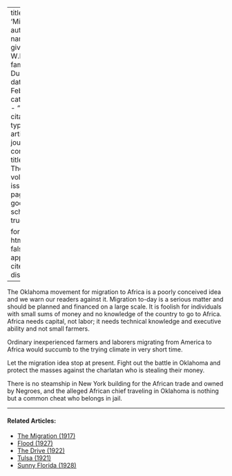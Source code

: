 
---
title: 'Migration'
author:
  - name:
      given: W.E.B.
      family: Du Bois
date: Feb. 1914
categories: 
  - ""
citation: 
  type: article-journal
  container-title: The Crisis
  volume: 7
  issue: 4
  page: 190
google-scholar: true

format:
  html:
    toc: false
    appendix-cite-as: display
---



The Oklahoma movement for migration to Africa is a poorly conceived idea and we warn our readers against it. Migration to-day is a serious matter and should be planned and financed on a large scale. It is foolish for individuals with small sums of money and no knowledge of the country to go to Africa. Africa needs capital, not labor; it needs technical knowledge and executive ability and not small farmers.

Ordinary inexperienced farmers and laborers migrating from America to Africa would succumb to the trying climate in very short time.

Let the migration idea stop at present. Fight out the battle in Oklahoma and protect the masses against the charlatan who is stealing their money.

There is no steamship in New York building for the African trade and owned by Negroes, and the alleged African chief traveling in Oklahoma is nothing but a common cheat who belongs in jail.

<!-- Similar articles start here -->

<hr>
#### Related Articles:

* [The Migration (1917)](/Volumes/14/01/migration.html)
* [Flood (1927)](/Volumes/34/05/flood.html)
* [The Drive (1922)](/Volumes/22/01/drive.html)
* [Tulsa (1921)](/Volumes/22/06/tulsa.html)
* [Sunny Florida (1928)](/Volumes/35/06/sunny_florida.html)

<!-- Similar articles end here -->